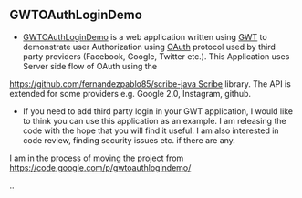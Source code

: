 == GWTOAuthLoginDemo ==

* [[https://gwtoauthlogindemo.appspot.com/GWTOAuthLoginDemo.html| GWTOAuthLoginDemo]] is a web application written using [[https://developers.google.com/web-toolkit/|GWT]] to demonstrate user Authorization using [[http://oauth.net/|OAuth]] protocol used by third party providers (Facebook, Google, Twitter etc.). This Application uses Server side flow of OAuth using the 
[[https://github.com/fernandezpablo85/scribe-java Scribe]] library. The API is extended for some providers e.g. Google 2.0, Instagram, github.

* If you need to add third party login in your GWT application, I would like to think you can use this application as an example. I am releasing the code with the hope that you will find it useful. I am also interested in code review, finding security issues etc. if there are any.

I am in the process of moving the project from [[https://code.google.com/p/gwtoauthlogindemo/]]

..

